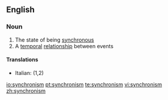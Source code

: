 ==English==

===Noun===
{{wikipedia}}
{{en-noun|-}}

# The state of being [[synchronous]]
# A [[temporal]] [[relationship]] between events

====Translations====
{{top}}
*Italian: {{t-|it|sincronismo|m}} (1,2)
{{mid}}

{{bottom}}

[[io:synchronism]]
[[pt:synchronism]]
[[te:synchronism]]
[[vi:synchronism]]
[[zh:synchronism]]